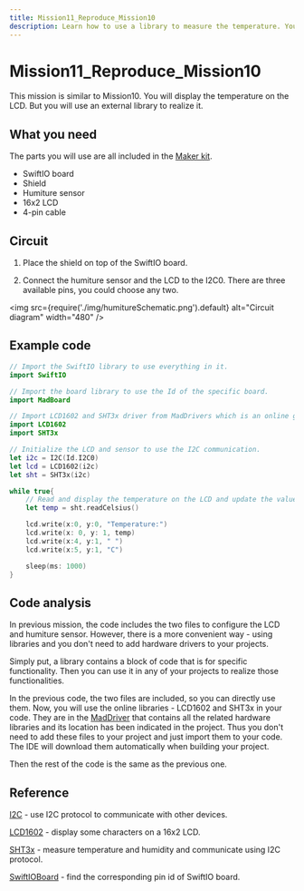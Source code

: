 ```yaml
---
title: Mission11_Reproduce_Mission10
description: Learn how to use a library to measure the temperature. You will know how to add a library to your Swift code.
---
```


# Mission11_Reproduce_Mission10

This mission is similar to Mission10. You will display the temperature on the LCD. But you will use an external library to realize it.


## What you need
The parts you will use are all included in the [Maker kit](https://www.madmachine.io/product-page/maker-kit-for-swiftio).

- SwiftIO board
- Shield
- Humiture sensor
- 16x2 LCD
- 4-pin cable


## Circuit

1. Place the shield on top of the SwiftIO board.

2. Connect the humiture sensor and the LCD to the I2C0. There are three available pins, you could choose any two.

<img
  src={require('./img/humitureSchematic.png').default}
  alt="Circuit diagram" width="480"
/>

## Example code

```swift
// Import the SwiftIO library to use everything in it.
import SwiftIO

// Import the board library to use the Id of the specific board.
import MadBoard

// Import LCD1602 and SHT3x driver from MadDrivers which is an online git repo.
import LCD1602
import SHT3x

// Initialize the LCD and sensor to use the I2C communication.
let i2c = I2C(Id.I2C0)
let lcd = LCD1602(i2c)
let sht = SHT3x(i2c)

while true{
    // Read and display the temperature on the LCD and update the value every second.
    let temp = sht.readCelsius()

    lcd.write(x:0, y:0, "Temperature:")
    lcd.write(x: 0, y: 1, temp)
    lcd.write(x:4, y:1, " ")
    lcd.write(x:5, y:1, "C")

    sleep(ms: 1000)
}
```

## Code analysis

In previous mission, the code includes the two files to configure the LCD and humiture sensor. However, there is a more convenient way - using libraries and you don't need to add hardware drivers to your projects.

Simply put, a library contains a block of code that is for specific functionality. Then you can use it in any of your projects to realize those functionalities.

In the previous code, the two files are included, so you can directly use them. Now, you will use the online libraries - LCD1602 and SHT3x in your code. They are in the [MadDriver](https://github.com/madmachineio/MadDrivers/tree/main/Sources) that contains all the related hardware libraries and its location has been indicated in the project. Thus you don't need to add these files to your project and just import them to your code. The IDE will download them automatically when building your project.

Then the rest of the code is the same as the previous one.

## Reference

[I2C](https://swiftioapi.madmachine.io/Classes/I2C.html) - use I2C protocol to communicate with other devices.

[LCD1602](https://github.com/madmachineio/MadDrivers/blob/main/Sources/LCD1602/LCD1602.swift) - display some characters on a 16x2 LCD.

[SHT3x](https://github.com/madmachineio/MadDrivers/blob/main/Sources/SHT3x/SHT3x.swift) - measure temperature and humidity and communicate using I2C protocol.

[SwiftIOBoard](https://github.com/madmachineio/MadBoards/blob/main/Sources/MadBoards/SwiftIOBoard.swift) - find the corresponding pin id of SwiftIO board.
